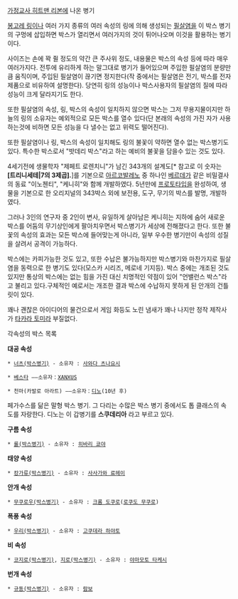 [[가정교사 히트맨 리본]]에 나온 병기

[[봉고레 링]]이나 여러 가지 종류의 여러 속성의 링에 의해 생성되는 [[필살염]]을 이 박스 병기의 구멍에 삽입하면 박스가 열리면서 여러가지의 것이 튀어나오며 이것을 활용하는 병기이다.

사이즈는 손에 꽉 쥘 정도의 약간 큰 주사위 정도, 내용물은 박스의 속성 등에 따라 매우 여러가지다. 전투에 유리하게 하는 말그대로 병기가 들어있으며 주입한 필살염의 분량만큼 움직이며, 주입된 필살염이 끊기면 정지한다(작 중에서는 필살염은 전기, 박스를 전자제품으로 비유하여 설명한다). 당연히 링의 성능이나 박스사용자의 필살염의 질에 따라 성능이 크게 달라지기도 한다.

또한 필살염의 속성, 링, 박스의 속성이 일치하지 않으면 박스는 그저 무용지물이지만 하늘의 링의 소유자는 예외적으로 모든 박스를 열수 있다(단 본래의 속성의 가진 자가 사용하는것에 비하면 모든 성능을 다 낼수는 없고 위력도 떨어진다).

또한 필살염이나 링, 박스의 속성이 일치해도 링의 불꽃이 약하면 열수 없는 박스병기도 있다. 특수한 박스로서 "밧데리 박스"라고 하는 예비의 불꽃을 담을수 있는 것도 있다.

4세기전에 생물학자 "제페트 로렌치니"가 남긴 343개의 설계도[* 참고로 이 숫자는 '''[트리니세테|7의 3제곱].''']를 기본으로 [[아르코발레노]] 중 하나인 [[베르데]]가 같은 비밀결사의 동료 "이노첸티", "케니히"와 함께 개발하였다. 5년만에 [[프로토타입]]을 완성하여, 생물을 기본으로 한 오리지널의 343박스 외에 보전용, 도구, 무기의 박스를 발명, 개발하였다.


그러나 3인의 연구자 중 2인이 변사, 유일하게 살아남은 케니히는 지하에 숨어 새로운 박스를 어둠의 무기상인에게 팔아치우면서 박스병기가 세상에 전해졌다고 한다. 또한 불꽃의 속성의 효과는 모든 박스에 들어맞는게 아니라, 일부 우수한 병기만이 속성의 성질을 살려서 공격이 가능하다.

박스에는 카피가능한 것도 있고, 또한 수납은 불가능하지만 박스병기와 마찬가지로 필살염을 동력으로 한 병기도 있다(모스카 시리즈, 메로네 기지등). 박스 중에는 개조된 것도 있지만 통상의 박스에는 없는 힘을 가진 대신 치명적인 약점이 있어 "언밸런스 박스"라고 불리고 있다.구체적인 예로서는 개조한 결과 박스에 수납하지 못하게 된 안개의 건틀릿이 있다.

꽤나 괜찮은 아이디어의 물건으로서 게임 화등도 노린 냄새가 꽤나 나지만 정작 제작사가 [[타카라 토미]]라 부질없다.

각속성의 박스 목록

'''대공 속성'''

 * [[너츠(박스병기)]] - 소유자 : [[사와다 츠나요시]]

 * [[베스타]] ――소유자：[[XANXUS]] 

 * 천마(카발로 아라트) ――소유자：[[디노]](10년 후) 
페가수스를 닮은 말형 박스 병기. 그 다리는 수많은 박스 병기 중에서도 톱 클래스의 속도를 자랑한다. 디노는 이 갑병기를 '''스쿠데리아''' 라고 부르고 있다. 


'''구름 속성'''


 * [[롤(박스병기)]] - 소유자 : [[히바리 쿄야]]


'''태양 속성'''


 * [[캉가류(박스병기)]] - 소유자 : [[사사가와 료헤이]]


'''안개 속성'''


 * [[무쿠로우(박스병기)]] - 소유자 : [[크롬 도쿠로]]([[로쿠도 무쿠로]])


'''폭풍 속성'''


 * [[우리(박스병기)]] - 소유자 : [[고쿠데라 하야토]]


'''비 속성'''


 * [[코지로(박스병기)]], [[지로(박스병기)]] - 소유자 : [[야마모토 타케시]]


'''번개 속성'''


 * [[규동(박스병기)]] - 소유자 : [[람보]]

